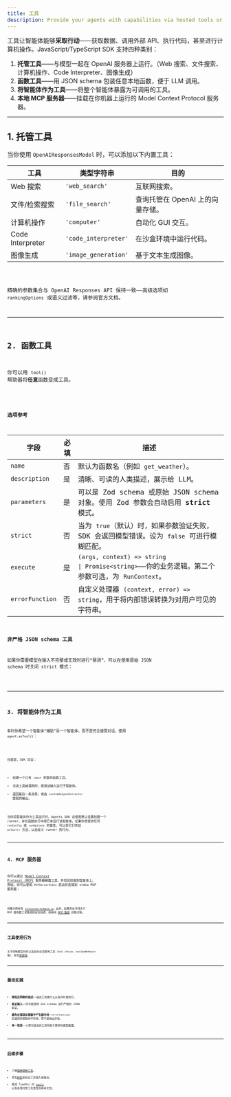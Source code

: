 ```yaml
---
title: 工具
description: Provide your agents with capabilities via hosted tools or custom function tools
---
```



工具让智能体能够**采取行动**——获取数据、调用外部 API、执行代码，甚至进行计算机操作。JavaScript/TypeScript SDK 支持四种类别：

1. **托管工具**——与模型一起在 OpenAI 服务器上运行。（Web 搜索、文件搜索、计算机操作、Code Interpreter、图像生成）
2. **函数工具**——用 JSON schema 包装任意本地函数，便于 LLM 调用。
3. **将智能体作为工具**——将整个智能体暴露为可调用的工具。
4. **本地 MCP 服务器**——挂载在你机器上运行的 Model Context Protocol 服务器。

---

## 1. 托管工具

当你使用 `OpenAIResponsesModel` 时，可以添加以下内置工具：

| 工具             | 类型字符串           | 目的                             |
| ---------------- | -------------------- | -------------------------------- |
| Web 搜索         | `'web_search'`       | 互联网搜索。                     |
| 文件/检索搜索    | `'file_search'`      | 查询托管在 OpenAI 上的向量存储。 |
| 计算机操作       | `'computer'`         | 自动化 GUI 交互。                |
| Code Interpreter | `'code_interpreter'` | 在沙盒环境中运行代码。           |
| 图像生成         | `'image_generation'` | 基于文本生成图像。               |

<Code lang="typescript" code={toolsHostedToolsExample} title="托管工具" />

精确的参数集合与 OpenAI Responses API 保持一致——高级选项如 `rankingOptions` 或语义过滤等，请参阅官方文档。

---

## 2. 函数工具

你可以用 `tool()` 帮助器将**任意**函数变成工具。

<Code
  lang="typescript"
  code={toolsFunctionExample}
  title="使用 Zod 参数的函数工具"
/>

### 选项参考

| 字段            | 必填 | 描述                                                                                                                                                                                          |
| --------------- | ---- | --------------------------------------------------------------------------------------------------------------------------------------------------------------------------------------------- |
| `name`          | 否   | 默认为函数名（例如 `get_weather`）。                                                                                                                                                          |
| `description`   | 是   | 清晰、可读的人类描述，展示给 LLM。                                                                                                                                                            |
| `parameters`    | 是   | 可以是 Zod schema 或原始 JSON schema 对象。使用 Zod 参数会自动启用 **strict** 模式。                                                                                                          |
| `strict`        | 否   | 当为 `true`（默认）时，如果参数验证失败，SDK 会返回模型错误。设为 `false` 可进行模糊匹配。                                                                                                    |
| `execute`       | 是   | `(args, context) => string                                                                                               \| Promise<string>`——你的业务逻辑。第二个参数可选，为 `RunContext`。 |
| `errorFunction` | 否   | 自定义处理器 `(context, error) => string`，用于将内部错误转换为对用户可见的字符串。                                                                                                           |

### 非严格 JSON schema 工具

如果你需要模型在输入不完整或无效时进行“猜测”，可以在使用原始 JSON schema 时关闭 strict 模式：

<Code
  lang="typescript"
  code={nonStrictSchemaTools}
  title="非严格 JSON schema 工具"
/>

---

## 3. 将智能体作为工具

有时你希望一个智能体“辅助”另一个智能体，而不是完全接管对话。使用 `agent.asTool()`：

<Code lang="typescript" code={agentsAsToolsExample} title="将智能体作为工具" />

在底层，SDK 将会：

- 创建一个只有 `input` 参数的函数工具。
- 当该工具被调用时，使用该输入运行子智能体。
- 返回最后一条消息，或由 `customOutputExtractor` 提取的输出。

当你将智能体作为工具运行时，Agents SDK 会使用默认设置创建一个 runner，并在函数执行中用它来运行该智能体。如果你想提供任何 `runConfig` 或 `runOptions` 的属性，可以将它们传给 `asTool()` 方法，以自定义 runner 的行为。

---

## 4. MCP 服务器

你可以通过 [Model Context Protocol (MCP)](https://modelcontextprotocol.io/) 服务器暴露工具，并将其挂载到智能体上。
例如，你可以使用 `MCPServerStdio` 启动并连接到 stdio MCP 服务器：

<Code lang="typescript" code={mcpLocalServer} title="本地 MCP 服务器" />

完整示例参见 [`filesystem-example.ts`](https://github.com/openai/openai-agents-js/tree/main/examples/mcp/filesystem-example.ts)。此外，如果你在寻找关于 MCP 服务器工具集成的综合指南，请参阅 [MCP 集成](/openai-agents-js/zh/guides/mcp) 获取详情。

---

## 工具使用行为

关于控制模型何时以及如何必须使用工具（`tool_choice`、`toolUseBehavior` 等），参见[智能体](/openai-agents-js/zh/guides/agents#forcing-tool-use)。

---

## 最佳实践

- **简短且明确的描述**——描述工具做什么以及何时使用它。
- **验证输入**——尽可能使用 Zod schema 进行严格的 JSON 验证。
- **避免在错误处理器中产生副作用**——`errorFunction` 应返回有帮助的字符串，而不是抛出异常。
- **单一职责**——小而可组合的工具有助于更好的模型推理。

---

## 后续步骤

- 了解[强制使用工具](/openai-agents-js/zh/guides/agents#forcing-tool-use)。
- 添加[护栏](/openai-agents-js/zh/guides/guardrails)来验证工具输入或输出。
- 查阅 TypeDoc 对 [`tool()`](/openai-agents-js/openai/agents/functions/tool) 以及各类托管工具类型的参考文档。
